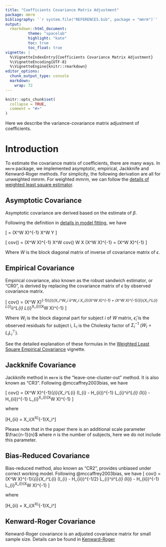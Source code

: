 ```yaml
---
title: "Coefficients Covariance Matrix Adjustment"
package: mmrm
bibliography: '`r system.file("REFERENCES.bib", package = "mmrm")`'
output:
  rmarkdown::html_document:
          theme: "spacelab"
          highlight: "kate"
          toc: true
          toc_float: true
vignette: |
  %\VignetteIndexEntry{Coefficients Covariance Matrix Adjustment}
  %\VignetteEncoding{UTF-8}
  %\VignetteEngine{knitr::rmarkdown}
editor_options:
  chunk_output_type: console
  markdown:
    wrap: 72
---
```


```r
knitr::opts_chunk$set(
  collapse = TRUE,
  comment = "#>"
)
```

Here we describe the variance-covariance matrix adjustment of coefficients.

# Introduction

To estimate the covariance matrix of coefficients, there are many ways.
In `mmrm` package, we implemented asymptotic, empirical, Jackknife and Kenward-Roger methods.
For simplicity, the following derivation are all for unweighted mmrm.
For weighted mmrm, we can follow the [details of weighted least square estimator](https://openpharma.github.io/mmrm/main/articles/algorithm.html#weighted-least-squares-estimator).

## Asymptotic Covariance

Asymptotic covariance are derived based on the estimate of $\beta$.

Following the definition in [details in model fitting](algorithm.html#linear-model), we have

\[
  \hat\beta = (X^\top W X)^{-1} X^\top W Y
\]

\[
  cov(\hat\beta) = (X^\top W X)^{-1} X^\top W cov(\epsilon) W X (X^\top W X)^{-1} = (X^\top W X)^{-1}
\]

Where $W$ is the block diagonal matrix of inverse of covariance matrix of $\epsilon$.

## Empirical Covariance

Empirical covariance, also known as the robust sandwich estimator, or "CR0", is derived by replacing the covariance matrix of $\epsilon$ by observed
covariance matrix.

\[
  cov(\hat\beta) = (X^\top W X)^{-1}(\sum_{i}{X_i^\top W_i \hat\epsilon_i\hat\epsilon_i^\top W_i X_i})(X^\top W X)^{-1}
  = (X^\top W X)^{-1}(\sum_{i}{X_i^\top L_{i} L_{i}^\top \hat\epsilon_i\hat\epsilon_i^\top L_{i} L_{i}^\top X_i})(X^\top W X)^{-1}
\]

Where $W_i$ is the block diagonal part for subject $i$ of $W$ matrix, $\hat\epsilon_i$ is the observed residuals for subject i,
$L_i$ is the Cholesky factor of $\Sigma_i^{-1}$ ($W_i = L_i L_i^\top$).

See the detailed explanation of these formulas in the [Weighted Least Square Empirical Covariance](empirical_wls.html) vignette.

## Jackknife Covariance

Jackknife method in `mmrm` is the "leave-one-cluster-out" method. It is also known as "CR3".
Following @mccaffrey2003bias, we have

\[
  cov(\hat\beta) = (X^\top W X)^{-1}(\sum_{i}{X_i^\top L_{i} (I_{i} - H_{ii})^{-1} L_{i}^\top \hat\epsilon_i\hat\epsilon_i^\top L_{i} (I_{i} - H_{ii})^{-1} L_{i}^\top X_i})(X^\top W X)^{-1}
\]

where

\[H_{ii} = X_i(X^\top X)^{-1}X_i^\top\]

Please note that in the paper there is an additional scale parameter $\frac{n-1}{n}$ where $n$ is the number of subjects, here we do not include this parameter.

## Bias-Reduced Covariance

Bias-reduced method, also known as "CR2", provides unbiased under correct working model.
Following @mccaffrey2003bias, we have
\[
  cov(\hat\beta) = (X^\top W X)^{-1}(\sum_{i}{X_i^\top L_{i} (I_{i} - H_{ii})^{-1/2} L_{i}^\top \hat\epsilon_i\hat\epsilon_i^\top L_{i} (I_{i} - H_{ii})^{-1} L_{i}^\top X_i})(X^\top W X)^{-1}
\]

where

\[H_{ii} = X_i(X^\top X)^{-1}X_i^\top\]

## Kenward-Roger Covariance

Kenward-Roger covariance is an adjusted covariance matrix for small sample size.
Details can be found in [Kenward-Roger](kenward.html#mathematical-details-of-kenward-roger-method)
